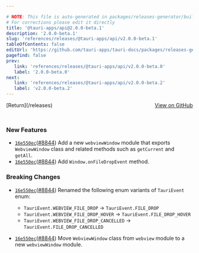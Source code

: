 ```yaml
---

# NOTE: This file is auto-generated in packages/releases-generator/build.ts
# For corrections please edit it directly
title: '@tauri-apps/api@2.0.0-beta.1'
description: '2.0.0-beta.1'
slug: 'references/releases/@tauri-apps/api/v2.0.0-beta.1'
tableOfContents: false
editUrl: 'https://github.com/tauri-apps/tauri-docs/packages/releases-generator/build.ts'
pagefind: false
prev:
   link: 'references/releases/@tauri-apps/api/v2.0.0-beta.0'
   label: '2.0.0-beta.0'
next:
   link: 'references/releases/@tauri-apps/api/v2.0.0-beta.2'
   label: 'v2.0.0-beta.2'
---
```


			

<ReleaseSidebar slug="references/releases/@tauri-apps/api"  packageName="@tauri-apps/api" />

<div style="margin-bottom:3rem; display: flex; justify-content: space-between; align-items: center"><span>[Return](/releases)</span><span><a href="https://github.com/tauri-apps/tauri/releases/tag/@tauri-apps/api-v2.0.0-beta.1">View on GitHub</a></span></div>

### New Features

- [`16e550ec`](https://www.github.com/tauri-apps/tauri/commit/16e550ec1503765158cdc3bb2a20e70ec710e981)([#8844](https://www.github.com/tauri-apps/tauri/pull/8844)) Add a new `webviewWindow` module that exports `WebviewWindow` class and related methods such as `getCurrent` and `getAll`.
- [`16e550ec`](https://www.github.com/tauri-apps/tauri/commit/16e550ec1503765158cdc3bb2a20e70ec710e981)([#8844](https://www.github.com/tauri-apps/tauri/pull/8844)) Add `Window.onFileDropEvent` method.

### Breaking Changes

- [`16e550ec`](https://www.github.com/tauri-apps/tauri/commit/16e550ec1503765158cdc3bb2a20e70ec710e981)([#8844](https://www.github.com/tauri-apps/tauri/pull/8844)) Renamed the following enum variants of `TauriEvent` enum:

  - `TauriEvent.WEBVIEW_FILE_DROP` -&gt; `TauriEvent.FILE_DROP`
  - `TauriEvent.WEBVIEW_FILE_DROP_HOVER` -&gt; `TauriEvent.FILE_DROP_HOVER`
  - `TauriEvent.WEBVIEW_FILE_DROP_CANCELLED` -&gt; `TauriEvent.FILE_DROP_CANCELLED`
- [`16e550ec`](https://www.github.com/tauri-apps/tauri/commit/16e550ec1503765158cdc3bb2a20e70ec710e981)([#8844](https://www.github.com/tauri-apps/tauri/pull/8844)) Move `WebviewWindow` class from `webview` module to a new `webviewWindow` module.

